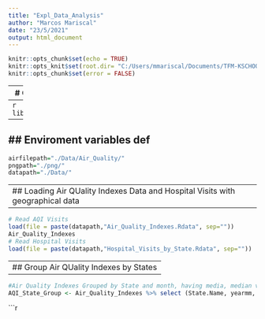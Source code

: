 ---
title: "Expl_Data_Analysis"
author: "Marcos Mariscal"
date: "23/5/2021"
output: html_document
---
```{r setup, include=FALSE}
knitr::opts_chunk$set(echo = TRUE)
knitr::opts_knit$set(root.dir= "C:/Users/mmariscal/Documents/TFM-KSCHOOL/TFM-KSCHOOL")
knitr::opts_chunk$set(error = FALSE)
```

---
# Calling libraries
---
```{r call_libraries, include=FALSE}
library(tidyverse)
```

---
## Enviroment variables def
---
```{r aqidefs, include=FALSE}
airfilepath="./Data/Air_Quality/"
pngpath="./png/"
datapath="./Data/"
```

---
## Loading Air QUality Indexes Data and Hospital Visits with geographical data
---

```{r RData_Load, echo=FALSE}
# Read AQI Visits
load(file = paste(datapath,"Air_Quality_Indexes.Rdata", sep=""))
Air_Quality_Indexes
# Read Hospital Visits
load(file = paste(datapath,"Hospital_Visits_by_State.Rdata", sep=""))
```

---------------------------------------------------------------------
## Group Air QUality Indexes by States
---------------------------------------------------------------------

```{r AQI_Group_By_State, echo=FALSE}

#Air Quality Indexes Grouped by State and month, having media, median value and standard desviation:
AQI_State_Group <- Air_Quality_Indexes %>% select (State.Name, yearmm, maxCat, maxAQI)  %>% group_by(State.Name, yearmm) %>% summarize(meanCat = mean(maxCat), sdcat = sd(maxCat), mediancat=median(maxCat),meanAQI = mean(maxAQI), sdAQI = sd(maxAQI), medianAQI=median(maxAQI))
```







```r